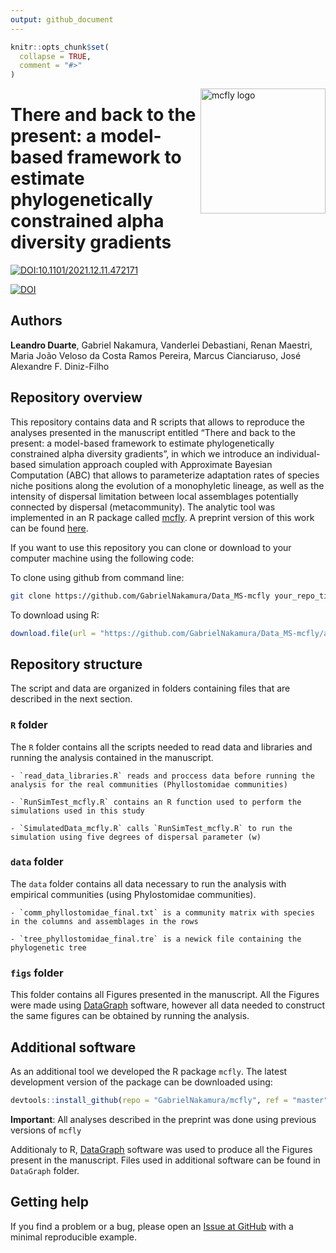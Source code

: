 ```yaml
---
output: github_document
---
```


```r
knitr::opts_chunk$set(
  collapse = TRUE,
  comment = "#>"
)
```

<img src="figs/Fig1.png" alt="mcfly logo" width="200px" align="right"/>

# There and back to the present: a model-based framework to estimate phylogenetically constrained alpha diversity gradients

[![DOI:10.1101/2021.12.11.472171](http://img.shields.io/badge/DOI-10.1101/2021.12.11.472171-B31B1B.svg)](https://www.biorxiv.org/content/10.1101/2021.12.11.472171v1)

[![DOI](https://zenodo.org/badge/438417407.svg)](https://zenodo.org/badge/latestdoi/438417407)

## Authors

**Leandro Duarte**, 
    Gabriel Nakamura, 
    Vanderlei Debastiani, 
    Renan Maestri, 
    Maria João Veloso da Costa Ramos Pereira,
    Marcus Cianciaruso, 
    José Alexandre F. Diniz-Filho

## Repository overview

This repository contains data and R scripts that allows to reproduce the analyses presented in the 
    manuscript entitled "There and back to the present: a model-based framework to estimate phylogenetically constrained alpha diversity gradients", 
    in which we introduce an individual-based simulation approach coupled with Approximate Bayesian Computation (ABC)
    that allows to parameterize adaptation rates of species niche positions along the evolution of a monophyletic lineage, as well as the intensity of dispersal limitation between local assemblages potentially connected by dispersal (metacommunity). 
    The analytic tool was implemented in an R package called [mcfly](https://github.com/GabrielNakamura/mcfly). 
    A preprint version of this work can be found [here](https://www.biorxiv.org/content/10.1101/2021.12.11.472171v1).
    
If you want to use this repository you can clone or download to your computer machine using the following code:

To clone using github from command line:

```bash
git clone https://github.com/GabrielNakamura/Data_MS-mcfly your_repo_title
```


To download using R:

```r
download.file(url = "https://github.com/GabrielNakamura/Data_MS-mcfly/archive/main.zip", destfile = "Data_MS-mcfly.zip")
```

## Repository structure

The script and data are organized in folders containing files that are described in the next section. 

### `R` folder

The `R` folder contains all the scripts needed to read data and libraries and running the analysis 
    contained in the manuscript. 
    
    - `read_data_libraries.R` reads and proccess data before running the analysis for the real communities (Phyllostomidae communities)
    
    - `RunSimTest_mcfly.R` contains an R function used to perform the simulations used in this study
    
    - `SimulatedData_mcfly.R` calls `RunSimTest_mcfly.R` to run the simulation using five degrees of dispersal parameter (w) 
    
### `data` folder

The `data` folder contains all data necessary to run the analysis with empirical communities (using Phylostomidae communities). 

    - `comm_phyllostomidae_final.txt` is a community matrix with species in the columns and assemblages in the rows
    
    - `tree_phyllostomidae_final.tre` is a newick file containing the phylogenetic tree
    

### `figs` folder

This folder contains all Figures presented in the manuscript. 
All the Figures were made using [DataGraph](https://apps.apple.com/us/app/datagraph/id407412840?mt=12) software, however all data needed to construct the same figures can be obtained by running the analysis.

## Additional software

As an additional tool we developed the R package `mcfly`. The latest development version of the package can be downloaded using:

```r
devtools::install_github(repo = "GabrielNakamura/mcfly", ref = "master")
```

**Important**: All analyses described in the preprint was done using previous versions of `mcfly`

Additionaly to R, [DataGraph](https://apps.apple.com/us/app/datagraph/id407412840?mt=12) software was used to produce all the Figures present in the manuscript. Files used in additional software can be found in `DataGraph` folder.

## Getting help

If you find a problem or a bug, please open an [Issue at GitHub](https://github.com/GabrielNakamura/Data_MS-mcfly/issues) with a minimal reproducible example.
